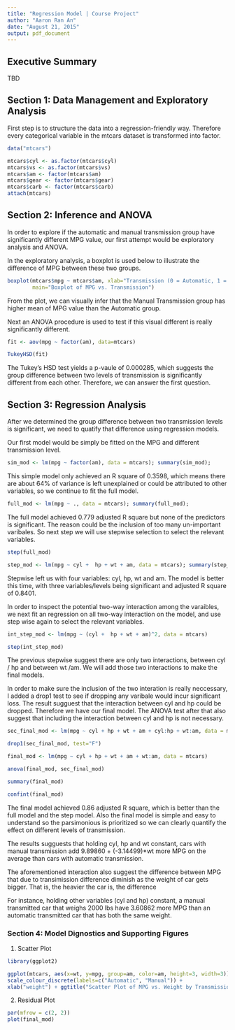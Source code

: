 ```yaml
---
title: "Regression Model | Course Project"
author: "Aaron Ran An"
date: "August 21, 2015"
output: pdf_document
---
```


## Executive Summary

TBD

## Section 1: Data Management and Exploratory Analysis

First step is to structure the data into a regression-friendly way. Therefore every categorical variable in the mtcars dataset is transformed into factor. 

```r

data("mtcars")

mtcars$cyl <- as.factor(mtcars$cyl)
mtcars$vs <- as.factor(mtcars$vs)
mtcars$am <- factor(mtcars$am)
mtcars$gear <- factor(mtcars$gear)
mtcars$carb <- factor(mtcars$carb)
attach(mtcars)

```

## Section 2: Inference and ANOVA

In order to explore if the automatic and manual transmission group have significantly different MPG value, our first attempt would be exploratory analysis and ANOVA. 

In the exploratory analysis, a boxplot is used below to illustrate the  difference of MPG between these two groups. 

```r

boxplot(mtcars$mpg ~ mtcars$am, xlab="Transmission (0 = Automatic, 1 = Manual)", ylab="MPG",
        main="Boxplot of MPG vs. Transmission")

```

From the plot, we can visually infer that the Manual Transmission group has higher mean of MPG value than the Automatic group. 

Next an ANOVA procedure is used to test if this visual different is really significantly different. 


```r

fit <- aov(mpg ~ factor(am), data=mtcars)

TukeyHSD(fit)

```

The Tukey's HSD test yields a p-vaule of 0.000285, which suggests the group difference between two levels of transmission is significantly different from each other. Therefore, we can answer the first question. 

## Section 3: Regression Analysis

After we determined the group difference between two transmission levels is significant, we need to quatify that difference using regression models. 

Our first model would be simply be fitted on the MPG and different transmission level. 

```r

sim_mod <- lm(mpg ~ factor(am), data = mtcars); summary(sim_mod);

```

This simple model only achieved an R square of 0.3598, which means there are about 64% of variance is left unexplained or could be attributed to other variables, so we continue to fit the full model. 

```r

full_mod <- lm(mpg ~ ., data = mtcars); summary(full_mod);

```

The full model achieved 0.779 adjusted R square but none of the predictors is significant. The reason could be the inclusion of too many un-important varibales. So next step we will use stepwise selection to select the relevant variables. 

```r

step(full_mod)

step_mod <- lm(mpg ~ cyl +  hp + wt + am, data = mtcars); summary(step_mod);
```

Stepwise left us with four variables: cyl, hp, wt and am. The model is better this time, with three variables/levels being significant and adjusted R square of 0.8401. 

In order to inspect the potential two-way interaction among the varaibles, we next fit an regression on all two-way interaction on the model, and use step wise again to select the relevant variables. 

```r

int_step_mod <- lm(mpg ~ (cyl +  hp + wt + am)^2, data = mtcars)

step(int_step_mod)

```

The previous stepwise suggest there are only two interactions, between cyl / hp and between wt /am. We will add those two interactions to make the final models. 

In order to make sure the inclusion of the two interation is really neccessary, I added a drop1 test to see if dropping any varibale would incur significant loss. The result sugguest that the interaction between cyl and hp could be dropped. Therefore we have our final model. The ANOVA test after that also suggest that including the interaction between cyl and hp is not necessary. 

```r

sec_final_mod <- lm(mpg ~ cyl + hp + wt + am + cyl:hp + wt:am, data = mtcars)

drop1(sec_final_mod, test="F")

final_mod <- lm(mpg ~ cyl + hp + wt + am + wt:am, data = mtcars)

anova(final_mod, sec_final_mod)

```


```r

summary(final_mod)

confint(final_mod)

```

The final model achieved 0.86 adjusted R square, which is better than the full model and the step model. Also the final model is simple and easy to understand so the parsimonious is prioritized so we can clearly quantify the effect on different levels of transmission. 

The results sugguests that holding cyl, hp and wt constant, cars with manual transmission add 9.89860 + (-3.14499)*wt more MPG on the average than cars with automatic transmission.

The aforementioned interaction also suggest the difference between MPG that due to transimission difference diminish as the weight of car gets bigger. That is, the heavier the car is, the difference 

For instance, holding other variables (cyl and hp) constant, a manual transmitted car that weighs 2000 lbs have 3.60862 more MPG than an automatic transmitted car that has both the same weight. 


### Section 4: Model Dignostics and Supporting Figures

1. Scatter Plot

```r

library(ggplot2)

ggplot(mtcars, aes(x=wt, y=mpg, group=am, color=am, height=3, width=3)) + geom_point() +  
scale_colour_discrete(labels=c("Automatic", "Manual")) + 
xlab("weight") + ggtitle("Scatter Plot of MPG vs. Weight by Transmission")

```


2. Residual Plot

```r

par(mfrow = c(2, 2))
plot(final_mod)

```













